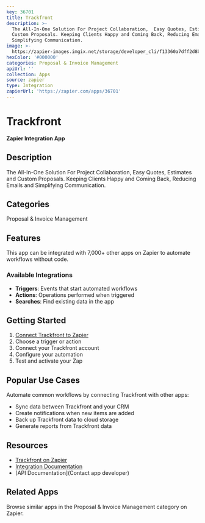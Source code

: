 ```yaml
---
key: 36701
title: Trackfront
description: >-
  The All-In-One Solution For Project Collaboration,  Easy Quotes, Estimates and
  Custom Proposals. Keeping Clients Happy and Coming Back, Reducing Emails and
  Simplifying Communication.
image: >-
  https://zapier-images.imgix.net/storage/developer_cli/f13360a7dff2d8bd7dfbb3b05c8ec701.png?auto=format%2Ccompress&ixlib=python-3.0.0&q=50
hexColor: '#000000'
categories: Proposal & Invoice Management
apiUrl: ''
collection: Apps
source: zapier
type: Integration
zapierUrl: 'https://zapier.com/apps/36701'
---
```

# Trackfront

**Zapier Integration App**

## Description

The All-In-One Solution For Project Collaboration,  Easy Quotes, Estimates and Custom Proposals. Keeping Clients Happy and Coming Back, Reducing Emails and Simplifying Communication.

## Categories

Proposal & Invoice Management

## Features

This app can be integrated with 7,000+ other apps on Zapier to automate workflows without code.

### Available Integrations

- **Triggers**: Events that start automated workflows
- **Actions**: Operations performed when triggered
- **Searches**: Find existing data in the app

## Getting Started

1. [Connect Trackfront to Zapier](https://zapier.com/apps/36701)
2. Choose a trigger or action
3. Connect your Trackfront account
4. Configure your automation
5. Test and activate your Zap

## Popular Use Cases

Automate common workflows by connecting Trackfront with other apps:

- Sync data between Trackfront and your CRM
- Create notifications when new items are added
- Back up Trackfront data to cloud storage
- Generate reports from Trackfront data

## Resources

- [Trackfront on Zapier](https://zapier.com/apps/36701)
- [Integration Documentation](https://zapier.com/apps/36701/integrations)
- [API Documentation](Contact app developer)

## Related Apps

Browse similar apps in the Proposal & Invoice Management category on Zapier.
